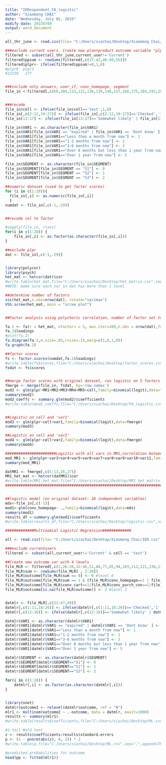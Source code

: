 ```yaml
---
title: "IERespondent_FA_logistic"
author: "Xiaomeng CHAI"
date: "Wednesday, July 01, 2015"
modify date: 20150709
output: word_document
---
```


```r
all_thr_june <- read.csv(file= "C:/Users/xiachai/Desktop/Xiaomeng Chai/LA/RB/IER.csv", head=TRUE, strip.white=T)

###exclude current users. Create new plan+product outcome variable "plpr"
filtered <- subset(all_thr_june,current_user!='Current')
filtered$ppsum <- rowSums(filtered[,c(37:42,46:49,55)])
filtered$plpr<- ifelse(filtered$ppsum!=0,1,0)
#plpr0  plpr1 
#13258   277 


###include only answers, user_if, conv_homepage, segment
file_in <-filtered[,c(60,104,113,121,130,139,148,157,166,175,184,193,202:207,213,222,231,240,249,258,267,276,285,294,296)]


###recode
file_in$cell <- ifelse(file_in$cell=='test',1,0)
file_in[,c(2:12,19:27)] <- ifelse(file_in[,c(2:12,19:27)]=='Checked','1','0')
file_in[13:17] <- ifelse(file_in[13:17]=='Somewhat likely' | file_in[13:17]=='Very likely', '1','0')

file_in$VAR1 <- as.character(file_in$VAR1)
file_in$VAR1[file_in$VAR1 == "expired" | file_in$VAR1 == 'Dont know' ] <- 0
file_in$VAR1[file_in$VAR1=="Less than a month from now"] <- 1
file_in$VAR1[file_in$VAR1=="1-2 months from now"] <- 2
file_in$VAR1[file_in$VAR1=="3-6 months from now"] <- 3
file_in$VAR1[file_in$VAR1=="Over 6 months but less than 1 year from now"] <- 4
file_in$VAR1[file_in$VAR1=="Over 1 year from now"] <- 5

file_in$SEGMENT <- as.character(file_in$SEGMENT)
file_in$SEGMENT[file_in$SEGMENT == "S1"] <- 0
file_in$SEGMENT[file_in$SEGMENT == "S2"] <- 1
file_in$SEGMENT[file_in$SEGMENT == "S3"] <- 2

##numeric dataset (used to get factor scores)
for (i in c(1:28)){  
  file_in[,i] <- as.numeric(file_in[,i])
  }
numdat <- file_in[,c(-1,-29)]


##recode col to factor

#sapply(file_in, class)
for(i in c(1:28)) {
    file_in[,i] <- as.factor(as.character(file_in[,i]))
}

##exclude plpr
dat <- file_in[,c(-1,-29)]


library(polycor)
library(psych)
het_mat <- hetcor(dat)$cor
#write.table(het_mat,file="C:/Users/xiachai/Desktop/het_matrix.csv",sep=",",append=TRUE, col.names = NA)
#NOTE: make sure each var in dat has more than 1 level

##determine number of factors
vss(het_mat,n.obs=nrow(dat), rotate="varimax")
VSS.scree(het_mat, main = "scree plot")


##Factor analysis using polychoric correlation, number of factor set to 5

fa.2 <- fa(r = het_mat, nfactors = 5, max.iter=200,n.obs = nrow(dat),fm='minres', rotate = "varimax")
fa.2$loadings
#plot(fa.2)
fa.diagram(fa.2,e.size=.03,rsize=.15,marg=c(1,0,1,0))
fa.graph(fa.2)

##factor scores
fs <- factor.scores(numdat,fa.2$loadings)
#write.table(fs$scores,file="C:/Users/xiachai/Desktop/factor_scores.csv",sep=",",append=TRUE, col.names = NA)
fsdat <- fs$scores


##merge factor scores with original dataset, run logistic on 5 factors 
fmerge <- merge(file_in, fsdat, by='row.names')
mod2 <- glm(plpr~MR1+MR2+MR3+MR4+MR5+cell,family=binomial(logit),data=fmerge)
summary(mod2)
mod2_coeffs <- summary.glm(mod2)$coefficients
#write.table(mod2_coeffs,file="C:/Users/xiachai/Desktop/FA_logistic.csv",sep=",",append=TRUE, col.names = NA )


##Logistic on cell and 'var1'
mod3 <- glm(plpr~cell+var1,family=binomial(logit),data=fmerge)
summary(mod3)

##Logistic on cell and 'var2'
mod4 <- glm(plpr~cell+var2,family=binomial(logit),data=fmerge)
summary(mod4)

#######################Logistic with all vars in MR1,correlation between each var in MR1###############################
mod_MR1 <- glm(plpr~var3+var4+var5+var6+var7+var8+var9+var10+var11,family=binomial(logit),data=fmerge)
summary(mod_MR1)

datMR1 <- fmerge[,c(5:13,26,27)]
MR1_het_mat <- hetcor(datMR1)$cor
#write.table(MR1_het_mat,file="C:/Users/xiachai/Desktop/MR1_het_matrix.csv",sep=",",append=TRUE, col.names = NA)
########################################################################################################################


##logistic model (on original dataset: 26 independent variables)
mds<-file_in[,c(-1)]
mod1<-glm(conv_homepage~ .,family=binomial(logit),data=mds)
summary(mod1)
results_df <-summary.glm(mod1)$coefficients
#write.table(results_df,file="C:/Users/xiachai/Desktop/logistic.csv",sep=",",append=TRUE, col.names = NA)

```


```r
#############Multinomial Logistic Regression#############

all <- read.csv(file= "C:/Users/xiachai/Desktop/Xiaomeng Chai/IER.csv", head=TRUE, strip.white=T)

###exclude currentusers
filtered <- subset(all,current_user!='Current' & cell == 'test')

##Create new outcome var with 4 levels
file_MLR <- filtered[,c(1,26:28,32:46,51,68,77,85,94,103,112,121,130,139,148,157,166:171,184,193,202,211,220,229,238,247,256,272)]
file_MLR$sum <- rowSums(file_MLR[ , 2:20])
file_MLR$outcome[file_MLR$sum == 0] <- 0 #level 0
file_MLR$outcome[file_MLR$sum == 1 & (file_MLR$conv_homepage==1 | file_MLR$conv_smb_homepage==1)] <- 1 #level 1
file_MLR$outcome[file_MLR$conv_cart==1|file_MLR$conv_purch_con==1|file_MLR$conv_storeloc==1|file_MLR$conv_smb_cart==1|file_MLR$conv_smb_order_recap==1|file_MLR$conv_store_locator==1] <-3 #level 3
file_MLR$outcome[is.na(file_MLR$outcome)] <- 2 #level 2


datmlr <- file_MLR[,c(21:47,49)]
datmlr[,c(1:11,18:26)] <- ifelse(datmlr[,c(1:11,18:26)]=='Checked','1','0')
datmlr[,c(12:16)] <- ifelse(datmlr[,c(12:16)]=='Somewhat likely' | datmlr[,c(12:16)]=='Very likely', '1','0')

datmlr$VAR1 <- as.character(datmlr$VAR1)
datmlr$VAR1[datmlr$VAR1 == "expired" | datmlr$VAR1 == 'Dont know' ] <- 0
datmlr$VAR1[datmlr$VAR1=="Less than a month from now"] <- 1
datmlr$VAR1[datmlr$VAR1=="1-2 months from now"] <- 2
datmlr$VAR1[datmlr$VAR1=="3-6 months from now"] <- 3
datmlr$VAR1[datmlr$VAR1=="Over 6 months but less than 1 year from now"] <- 4
datmlr$VAR1[datmlr$VAR1=="Over 1 year from now"] <- 5

datmlr$SEGMENT <- as.character(datmlr$SEGMENT)
datmlr$SEGMENT[datmlr$SEGMENT=="S1"] <- 0
datmlr$SEGMENT[datmlr$SEGMENT=="S2"] <- 1
datmlr$SEGMENT[datmlr$SEGMENT=="S3"] <- 2

for(i in c(1:28)) {
    datmlr[,i] <- as.factor(as.character(datmlr[,i]))
}


library(nnet)
datmlr$outcome2 <- relevel(datmlr$outcome, ref = "0")
mlr1 <- multinom(outcome2 ~ .-outcome, data = datmlr, maxit=1000)
results <- summary(mlr1)
#write.table(results$coefficients,file="C:/Users/xiachai/Desktop/ML.csv",sep=",",append=TRUE, col.names = NA)

#2-tail Wald test
z <- results$coefficients/results$standard.errors
p <- (1 - pnorm(abs(z), 0, 1)) * 2 
#write.table(p,file="C:/Users/xiachai/Desktop/ML.csv",sep=",",append=TRUE, col.names = NA)

#predicted probabilities for outcome 
head(pp <- fitted(mlr1))

```









